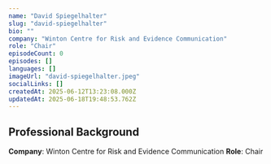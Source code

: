 ```yaml
---
name: "David Spiegelhalter"
slug: "david-spiegelhalter"
bio: ""
company: "Winton Centre for Risk and Evidence Communication"
role: "Chair"
episodeCount: 0
episodes: []
languages: []
imageUrl: "david-spiegelhalter.jpeg"
socialLinks: []
createdAt: 2025-06-12T13:23:08.000Z
updatedAt: 2025-06-18T19:48:53.762Z
---
```


## Professional Background

**Company**: Winton Centre for Risk and Evidence Communication
**Role**: Chair
